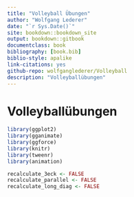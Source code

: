 ```yaml
--- 
title: "Volleyball Übungen"
author: "Wolfgang Lederer"
date: "`r Sys.Date()`"
site: bookdown::bookdown_site
output: bookdown::gitbook
documentclass: book
bibliography: [book.bib]
biblio-style: apalike
link-citations: yes
github-repo: wolfganglederer/Volleyball
description: "Volleyballübungen"
---
```


# Volleyballübungen


```r
library(ggplot2)
library(gganimate)
library(ggforce)
library(knitr)
library(tweenr)
library(animation)

recalculate_3eck <- FALSE
recalculate_parallel <- FALSE
recalculate_long_diag <- FALSE
```

